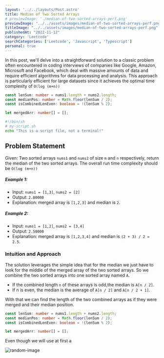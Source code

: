 ```yaml
---
layout: '../../layouts/Post.astro'
title: Median of Two Sorted Arrays
# previewImage: './median-of-two-sorted-arrays-perf.png'
previewImage: "../../assets/images/median-of-two-sorted-arrays-perf.png"
titleImage: "../../assets/images/median-of-two-sorted-arrays-perf.png"
publishedAt: "2022-11-12"
category: 'Leetcode'
searchCategories: ['Leetcode', 'Javascript', 'Typescript']
personal: true
---
```


In this post, we'll delve into a straightforward solution to a classic problem often encountered in coding interviews of companies like 
Google, Amazon, Microsoft and Facebook, which deal with massive amounts of data and require efficient algorithms for data processing and analysis. 
This approach is particularly efficient for large datasets since it achieves the optimal time complexity of `O(log (m+n))`

```typescript title="example.ts" {2-4}
const lenSum: number = nums1.length + nums2.length;
const medianPos: number = Math.floor(lenSum / 2);
const isCombinedLenEven: boolean = !(lenSum % 2);

let mergedArr: number[] = [];
```
```sh frame="code"
#!/bin/sh
# my-script.sh
echo "This is a script file, not a terminal!"
```

## Problem Statement

Given: Two sorted arrays `nums1` and `nums2` of size `m` and `n` respectively, return the median of the two sorted arrays.
The overall run time complexity should be `O(log (m+n))`
##### Example 1:

- Input: `nums1 = [1,3]`, `nums2 = [2]`
- Output: `2.00000`
- Explanation: merged array is `[1,2,3]` and median is `2`.
##### Example 2:
- Input: `nums1 = [1,2]`, `nums2 = [3,4]`
- Output: `2.50000`
- Explanation: merged array is `[1,2,3,4]` and median is `(2 + 3) / 2 = 2.5`.

### Intuition and Approach
The solution leverages the simple idea that for the median we just have to look for the middle of the merged array of the two sorted arrays.
So we combine the two sorted arrays into one sorted array named `A`. 
- If the combined length `n` of these arrays is odd,the median is `A[n / 2]`.
- If n is even, the median is the average of `A[n / 2]` and `A[n / 2 + 1]`.

With that we can find the length of the two combined arrays as if they were merged and their median position.

```typescript title="example.ts" {2-4}
const lenSum: number = nums1.length + nums2.length;
const medianPos: number = Math.floor(lenSum / 2);
const isCombinedLenEven: boolean = !(lenSum % 2);

let mergedArr: number[] = [];
```
<Note title="Note">
    Even though we will use at first a 
</Note>

![random-image](https://unsplash.it/400/300)
